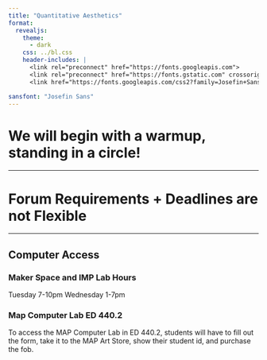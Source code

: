 ```yaml
---
title: "Quantitative Aesthetics"
format:
  revealjs:
    theme: 
      - dark
    css: ../bl.css
    header-includes: |
      <link rel="preconnect" href="https://fonts.googleapis.com">
      <link rel="preconnect" href="https://fonts.gstatic.com" crossorigin>
      <link href="https://fonts.googleapis.com/css2?family=Josefin+Sans:ital,wght@0,100..700;1,100..700&display=swap" rel="stylesheet">

sansfont: "Josefin Sans"
---
```


# We will begin with a warmup, standing in a circle!

--- 

# Forum Requirements + Deadlines are not Flexible

---

## Computer Access

### Maker Space and IMP Lab Hours

Tuesday 7-10pm
Wednesday 1-7pm

### Map Computer Lab ED 440.2

To access the MAP Computer Lab in ED 440.2, students will have to fill out the form, take it to the MAP Art Store, show their student id, and purchase the fob.



